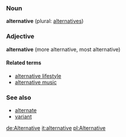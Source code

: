 ===Noun===
'''alternative''' (plural: [[alternatives]])

===Adjective===
'''alternative''' (more alternative, most alternative)

====Related terms====
*[[alternative lifestyle]]
*[[alternative music]]

===See also===
*[[alternate]]
*[[variant]]

[[de:Alternative]]
[[it:alternative]]
[[pl:Alternative]]